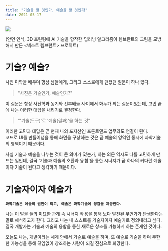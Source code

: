 ```yaml
---
title: "기술을 할 것인가, 예술을 할 것인가"
date: 2021-05-17
---
```


![](https://media.vlpt.us/images/nsunny0908/post/2bcd9a06-9aec-4a7f-af2f-30895b1e7de7/image.png)

(안면 인식, 3D 프린팅에 AI 기술을 합작한 딥러닝 알고리즘이 렘브란트의 그림을 모방해서 만든 &lt;넥스트 렘브란트&gt; 프로젝트)

# 기술? 예술?

사진 미학을 배우며 항상 남들에게, 그리고 스스로에게 던졌던 질문이 하나 있다.

> "사진은 기술인가, 예술인가?"

이 질문은 항상 사진학과 동기와 선후배들 사이에서 화두가 되는 질문이었는데, 고민 끝에 나는 이러한 대답을 내리기로 결정한다.

> "'기술(도구)'로 '예술(결과)'을 하는 것"

이러한 고민과 대답은 곧 현재 나의 포지션인 프론트앤드 업무와도 연결이 된다.  
코드로 UI를 만들어냄을 통해 화면을 구상하는 것은 곧 예술의 영역인 동시에 과학기술의 영역이기 때문이다.

사실 기술과 예술을 나누는 것이 큰 의미가 있는가, 하는 의문 역시도 나를 고민하게 만드는 일인데, 결국 '기술과 예술의 호환과 융합'을 통한 시너지가 곧 하나의 커다란 예술이자 기술이 된다고 생각하기 때문이다.

# 기술자이자 예술가

**`과학기술은 예술의 원천이 되고, 예술은 과학기술에 영감을 제공한다.`**

나는 이 말을 둘의 미묘한 관계 속 시너지 작용을 통해 보다 발전된 무언가가 탄생한다는 말로 해석하고자 한다. 그리고 나는 내 스스로를 기술자이자 예술가로 정의내리고 싶다.  
결국 개발자는 기술과 예술의 융합을 통한 새로운 창조를 가능하게 하는 존재인 것이다.

오늘도 나는, 개발이라는 세계 안에서 기술로 예술을 하며, 또 예술로 기술을 하며 무한한 가능성을 통해 끊임없이 창조하는 사람이 되길 진심으로 희망한다.
